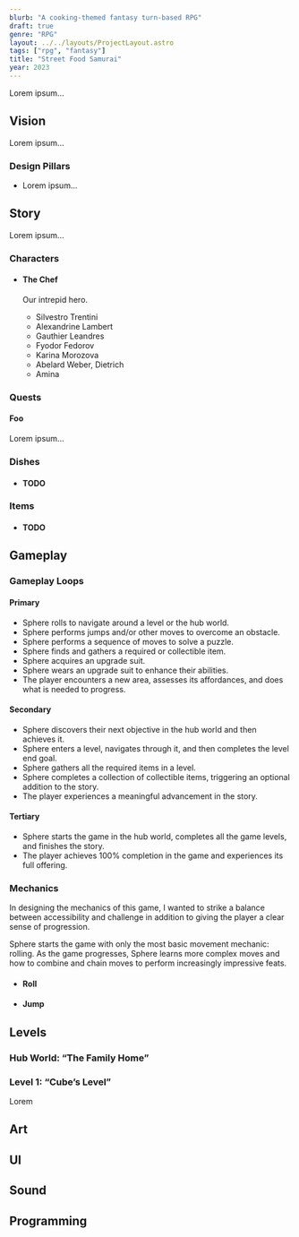 ```yaml
---
blurb: "A cooking-themed fantasy turn-based RPG"
draft: true
genre: "RPG"
layout: ../../layouts/ProjectLayout.astro
tags: ["rpg", "fantasy"]
title: "Street Food Samurai"
year: 2023
---
```


<div class="flexbox-vertical note">
Lorem ipsum...
</div>

## Vision

Lorem ipsum...

### Design Pillars

- Lorem ipsum...

## Story

Lorem ipsum...

### Characters

<ul class="list-without-bullets tile-list tile-list-medium">
  <li class="flexbox-vertical">
   <h4>The Chef</h4>

   <div class="image placeholder-image" />

   Our intrepid hero.
   - Silvestro Trentini
   - Alexandrine Lambert
   - Gauthier Leandres
   - Fyodor Fedorov
   - Karina Morozova
   - Abelard Weber, Dietrich
   - Amina 
  </li>
</ul>

### Quests

#### Foo

Lorem ipsum...

### Dishes

<ul class="list-without-bullets tile-list tile-list-medium">
  <li class="flexbox-vertical">
   <h4>TODO</h4>

   <div class="image placeholder-image" />
  </li>
</ul>

### Items

<ul class="list-without-bullets tile-list tile-list-medium">
  <li class="flexbox-vertical">
   <h4>TODO</h4>

   <div class="image placeholder-image" />
  </li>
</ul>

## Gameplay

### Gameplay Loops

#### Primary

- Sphere rolls to navigate around a level or the hub world.
- Sphere performs jumps and/or other moves to overcome an obstacle.
- Sphere performs a sequence of moves to solve a puzzle.
- Sphere finds and gathers a required or collectible item.
- Sphere acquires an upgrade suit.
- Sphere wears an upgrade suit to enhance their abilities.
- The player encounters a new area, assesses its affordances, and does what is needed to progress.

#### Secondary

- Sphere discovers their next objective in the hub world and then achieves it.
- Sphere enters a level, navigates through it, and then completes the level end goal.
- Sphere gathers all the required items in a level.
- Sphere completes a collection of collectible items, triggering an optional addition to the story.
- The player experiences a meaningful advancement in the story.

#### Tertiary

- Sphere starts the game in the hub world, completes all the game levels, and finishes the story.
- The player achieves 100% completion in the game and experiences its full offering.

### Mechanics

<div class="flexbox-vertical note">
In designing the mechanics of this game, I wanted to strike a balance between accessibility and challenge
in addition to giving the player a clear sense of progression.

Sphere starts the game with only the most basic movement mechanic: rolling.
As the game progresses, Sphere learns more complex moves and how to combine and chain moves
to perform increasingly impressive feats.
</div>

<ul class="list-without-bullets tile-list tile-list-small">
  <li class="flexbox-vertical">
   <h4>Roll</h4>

   <div class="image placeholder-image" />
  </li>

   <li class="flexbox-vertical">
    <h4>Jump</h4>
  </li>
</ul>

## Levels

### Hub World: “The Family Home”

### Level 1: “Cube’s Level”

Lorem

## Art

## UI

## Sound

## Programming
